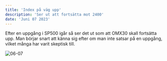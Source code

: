 ```yaml
---
title: 'Index på väg upp'
description: 'Ser ut att fortsätta mot 2400'
date: 'Juni 07 2023'
---
```


Efter en uppgång i SP500 igår så ser det ut som att OMX30 skall fortsätta upp. Man börjar snart att känna sig efter om man inte satsar på en uppgång, vilket många har varit skeptisk till.

![06-07](/2023-06-07%2009.21.25.jpg)